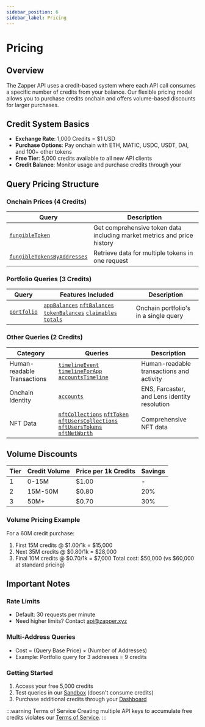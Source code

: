 ```yaml
---
sidebar_position: 6
sidebar_label: Pricing
---
```




# Pricing

## Overview
The Zapper API uses a credit-based system where each API call consumes a specific number of credits from your balance. Our flexible pricing model allows you to purchase credits onchain and offers volume-based discounts for larger purchases.

## Credit System Basics
- **Exchange Rate**: 1,000 Credits = $1 USD
- **Purchase Options**: Pay onchain with ETH, MATIC, USDC, USDT, DAI, and 100+ other tokens
- **Free Tier**: 5,000 credits available to all new API clients
- **Credit Balance**: Monitor usage and purchase credits through your <SignInDashboard />

## Query Pricing Structure

### Onchain Prices (4 Credits)
| Query | Description |
|-------|-------------|
| [`fungibleToken`](/docs/api/endpoints/onchain-prices#fungibletoken) | Get comprehensive token data including market metrics and price history |
| [`fungibleTokensByAddresses`](/docs/api/endpoints/onchain-prices#fungibletokensbyaddresses) | Retrieve data for multiple tokens in one request |

### Portfolio Queries (3 Credits)
| Query | Features Included | Description |
|-------|------------------|-------------|
| [`portfolio`](/docs/api/endpoints/portfolio) | [`appBalances`](/docs/api/endpoints/portfolio#2-app-balances-appbalances) [`nftBalances`](/docs/api/endpoints/portfolio#3-nft-balances-nftbalances) [`tokenBalances`](/docs/api/endpoints/portfolio#1-token-balances-tokenbalances) [`claimables`](/docs/api/endpoints/portfolio#5-claimables) [`totals`](/docs/api/endpoints/portfolio#4-portfolio-totals-totals) | Onchain portfolio's in a single query |

### Other Queries (2 Credits)
| Category | Queries | Description |
|----------|---------|-------------|
| Human-readable Transactions | [`timelineEvent`](/docs/api/endpoints/human-readable-transactions/timeline-event) [`timelineForApp`](/docs/api/endpoints/human-readable-transactions/app-timelines) [`accountsTimeline`](/docs/api/endpoints/human-readable-transactions/account-timelines) | Human-readable transactions and activity |
| Onchain Identity | [`accounts`](/docs/api/endpoints/onchain-identity#accounts) | ENS, Farcaster, and Lens identity resolution |
| NFT Data | [`nftCollections`](/docs/api/endpoints/nft-queries/nft-collections) [`nftToken`](/docs/api/endpoints/nft-queries/nft-token) [`nftUsersCollections`](/docs/api/endpoints/nft-queries/nft-collection-holdings) [`nftUsersTokens`](/docs/api/endpoints/nft-queries/nft-token-holdings) [`nftNetWorth`](/docs/api/endpoints/nft-queries/nft-net-worth)  | Comprehensive NFT data |

<PricingCalculator />

## Volume Discounts

| Tier | Credit Volume | Price per 1k Credits | Savings |
|------|---------------|---------------------|---------|
| 1 | 0-15M | $1.00 | - |
| 2 | 15M-50M | $0.80 | 20% |
| 3 | 50M+ | $0.70 | 30% |


### Volume Pricing Example

For a 60M credit purchase:

1. First 15M credits @ $1.00/1k = $15,000
2. Next 35M credits @ $0.80/1k = $28,000
3. Final 10M credits @ $0.70/1k = $7,000
Total cost: $50,000 (vs $60,000 at standard pricing)

## Important Notes

### Rate Limits
- Default: 30 requests per minute
- Need higher limits? Contact api@zapper.xyz

### Multi-Address Queries
- Cost = (Query Base Price) × (Number of Addresses)
- Example: Portfolio query for 3 addresses = 9 credits

### Getting Started
1. Access your free 5,000 credits
2. Test queries in our [Sandbox](/docs/api/sandbox) (doesn't consume credits)
3. Purchase additional credits through your [Dashboard](/dashboard)



:::warning Terms of Service
Creating multiple API keys to accumulate free credits violates our [Terms of Service](https://zapper.xyz/docs/api-terms-of-use.pdf).
:::
